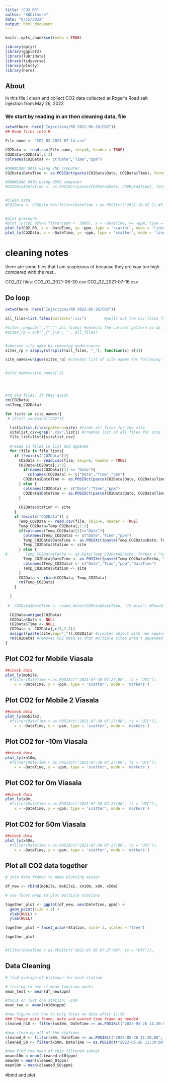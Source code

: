 ```yaml
---
title: "CO2_RR"
author: "KWhitmore"
date: "6/15/2022"
output: html_document
---
```


```r
knitr::opts_chunk$set(echo = TRUE)

library(dplyr)
library(ggplot2)
library(lubridate)
library(tidyverse)
library(plotly)
library(here)
```

## About
In this file I clean and collect CO2 data collected at Roger's Road salt injection from May 26, 2022

### We start by reading in an then cleaning data, file 

```r
setwd(here::here("Injections/RR 2022-05-26/CO2"))
## Read files into R

File_name <- "CO2_02_2021-07-14.csv"

CO2Data <- read.csv(File_name, skip=6, header = TRUE)
CO2Data=CO2Data[,1:3]
colnames(CO2Data) <- c("Date","Time","ppm")

#DOWNLOAD DATA using UNC computer
CO2Data$DateTime <- as.POSIXct(paste(CO2Data$Date, CO2Data$Time), format="%m/%d/%Y %I:%M:%S %p", tz = "UTC")

#DOWNLOAD DATA using USFQ computer
#CO2Data$DateTime <- as.POSIXct(paste(CO2Data$Date, CO2Data$Time), format="%d/%m/%Y %H:%M:%S", tz = "UTC")


#Clean data
#CO2Data <- CO2Data %>% filter(DateTime < as.POSIXct("2021-10-02 21:45:00", tz = "UTC") | DateTime > as.POSIXct("2021-10-20 13:15:00", tz = "UTC"))


#plot pressure
#plot_ly(CO2_02%>% filter(ppm <  5000), x = ~DateTime, y= ~ppm, type = 'scatter', mode = 'lines+markers')
plot_ly(CO2_03, x = ~DateTime, y= ~ppm, type = 'scatter', mode = 'lines+markers')
plot_ly(CO2Data, x = ~DateTime, y= ~ppm, type = 'scatter', mode = 'lines+markers')

```
# cleaning notes
there are some files that I am suspicious of because they are way too high compared with the rest..

CO2_02 files:
CO2_02_2021-06-30.csv
CO2_02_2021-07-16.csv

## Do loop

```r

setwd(here::here("Injections/RR 2022-05-26/CO2"))

all_files=list.files(pattern=".csv")        #pulls out the csv files from WL folder in HOBOware folder

#sites_rp=gsub("_.*","",all_files) #selects the correct pattern so as to select only desired files
#sites_rp = sub('_[^_]+$', '', all_files)


#shorten site name by removing underscores
sites_rp = sapply(strsplit(all_files, "_"), function(x) x[4])

site_names=unique(sites_rp) #creates list of site names for following loop


#site_names=site_names[-2]




#rm old files, if they exist
rm(CO2Data)
rm(Temp_CO2Data)

for (site in site_names){
 # if(str_contains("CO2"){

  list1=list.files(pattern=site) #finds all files for the site
  sitelist_csv=grep(".csv",list1) #creates list of all files for site
  file_list=list1[sitelist_csv]
  
  #reads in files in list and appends
  for (file in file_list){
    if (!exists("CO2Data")){
      CO2Data <- read.csv(file, skip=6, header = TRUE)
      CO2Data=CO2Data[,1:3]
        if(names(CO2Data)[1] == "Date"){
          colnames(CO2Data) <- c("Date","Time","ppm")
        CO2Data$DateTime <- as.POSIXct(paste(CO2Data$Date, CO2Data$Time), format="%m/%d/%y %I:%M:%S %p", tz = "UTC")
      } else { 
        colnames(CO2Data) <- c("Date","Time","ppm")
        CO2Data$DateTime <- as.POSIXct(paste(CO2Data$Date, CO2Data$Time), format="%d/%m/%y %H:%M:%S", tz = "UTC")
      }
      
      CO2Data$Station <- site
    }
    if (exists("CO2Data")) {
      Temp_CO2Data <- read.csv(file, skip=6, header = TRUE)  
      Temp_CO2Data=Temp_CO2Data[,1:3]
      if(colnames(Temp_CO2Data)[1]=="Date"){
        colnames(Temp_CO2Data) <- c("Date","Time","ppm")
        Temp_CO2Data$DateTime <- as.POSIXct(paste(Temp_CO2Data$Date, Temp_CO2Data$Time), format="%m/%d/%y %I:%M:%S %p", tz = "UTC")
        Temp_CO2Data$Station <- site
      } else {
#        Temp_CO2Data$Fecha <- as.Date(Temp_CO2Data$Fecha, format = "%d / %m / %Y")
        Temp_CO2Data$DateTime <- as.POSIXct(paste(Temp_CO2Data$Fecha, Temp_CO2Data$Tiempo), format="%d/%m/%y %H:%M:%S", tz = "UTC")
        colnames(Temp_CO2Data) <- c("Date","Time","ppm","DateTime")
        Temp_CO2Data$Station <- site
      }
      CO2Data <- rbind(CO2Data, Temp_CO2Data)
      rm(Temp_CO2Data)
    }
    
  }
  
 #  CO2Data$DateTime <- round_date(CO2Data$DateTime, "15 mins") #Round if needed

  CO2Data=unique(CO2Data)
  CO2Data$Date <- NULL
  CO2Data$Time <- NULL
  CO2Data <- CO2Data[,c(3,2,1)]
  assign((paste(site,sep="_")),CO2Data) #creates object with new appended data
  rm(CO2Data) #removes CO2 data so that multiple sites aren't appended together
}


```
## Plot CO2 for Mobile Viasala

```r

##check data
plot_ly(mobile,
  #filter(DateTime < as.POSIXct("2021-07-30 07:27:00", tz = "UTC")), 
    x = ~DateTime, y = ~ppm, type = 'scatter', mode = 'markers') 

```


## Plot CO2 for Mobile 2 Viasala 
```r

##check data
plot_ly(mobile2,
  #filter(DateTime < as.POSIXct("2021-07-30 07:27:00", tz = "UTC")), 
    x = ~DateTime, y = ~ppm, type = 'scatter', mode = 'markers') 

```


## Plot CO2 for -10m Viasala 
```r

##check data
plot_ly(xn10m,
  #filter(DateTime < as.POSIXct("2021-07-30 07:27:00", tz = "UTC")), 
    x = ~DateTime, y = ~ppm, type = 'scatter', mode = 'markers') 

```


## Plot CO2 for 0m Viasala
```r

##check data
plot_ly(x0m,
  #filter(DateTime < as.POSIXct("2021-07-30 07:27:00", tz = "UTC")), 
    x = ~DateTime, y = ~ppm, type = 'scatter', mode = 'markers') 

```


## Plot CO2 for 50m Viasala
```r

##check data
plot_ly(x50m,
  #filter(DateTime < as.POSIXct("2021-07-30 07:27:00", tz = "UTC")), 
    x = ~DateTime, y = ~ppm, type = 'scatter', mode = 'markers') 

```


## Plot all CO2 data together 
```r

# join data frames to make plotting easier

df_new <- rbind(mobile, mobile2, xn10m, x0m, x50m)

# use facet wrap to plot multiple stations

together_plot <- ggplot(df_new, aes(DateTime, ppm)) +
  geom_point(size = 2) +
  xlab(NULL) +
  ylab(NULL)

together_plot + facet_wrap(~Station, ncol= 3, scales = "free")

together_plot


#filter(DateTime < as.POSIXct("2021-07-30 07:27:00", tz = "UTC")), 
```
## Data Cleaning

```r

# find average of plateaus for each station

# testing to see if mean function works 
mean_test <- mean(df_new$ppm)

#focus on just one station; -10m
mean_two <- mean(xn10m$ppm)

#now figure out how to only focus on data after 11:30
### Change data frame, date and wanted time frame as needed 
cleaned_n10 <- filter(xn10m, DateTime >= as.POSIXct("2022-05-26 11:30:00", tz = "UTC") & DateTime < as.POSIXct("2022-05-26 11:40:00", tz = "UTC"))

#now clean up all of the stations
cleaned_0 <- filter(x0m, DateTime >= as.POSIXct("2022-05-26 11:30:00", tz = "UTC") & DateTime < as.POSIXct("2022-05-26 11:40:00", tz = "UTC"))
cleaned_50 <- filter(x50m, DateTime >= as.POSIXct("2022-05-26 11:30:00", tz = "UTC") & DateTime < as.POSIXct("2022-05-26 11:40:00", tz = "UTC"))

#now find the mean of this filtered subset
meann10m = mean(cleaned_n10$ppm)
mean0m = mean(cleaned_0$ppm)
mean50m = mean(cleaned_50$ppm)


```


#bind and plot

```r
```
